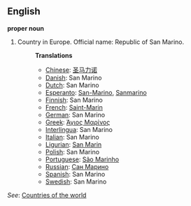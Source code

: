 ==English==

'''proper noun'''

# Country in Europe. Official name: Republic of San Marino.
#:'''Translations'''
#:*[[Chinese]]: [[圣马力诺]]
#:*[[Danish]]: San Marino
#:*[[Dutch]]: San Marino
#:*[[Esperanto]]: [[San-Marino]], [[Sanmarino]]
#:*[[Finnish]]: San Marino
#:*[[French]]: [[Saint-Marin]]
#:*[[German]]: San Marino
#:*[[Greek]]: [[Άγιος Μαρίνος]]
#:*[[Interlingua]]: San Marino
#:*[[Italian]]: San Marino
#:*[[Ligurian]]: [[San Marin]]
#:*[[Polish]]: San Marino
#:*[[Portuguese]]: [[São Marinho]]
#:*[[Russian]]: [[Сан Марино]]
#:*[[Spanish]]: San Marino
#:*[[Swedish]]: San Marino

''See'': [[Countries of the world]]
